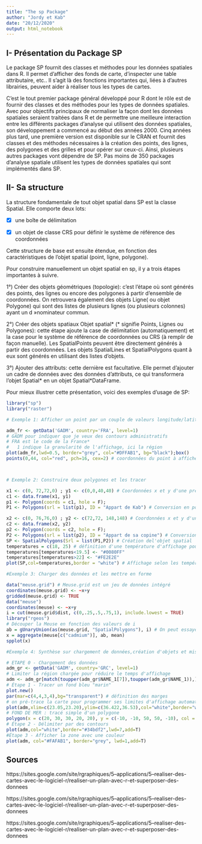 ```yaml
---
title: "The sp Package"
author: "Jordy et Kab"
date: "20/12/2020"
output: html_notebook
---
```


## I- Présentation du Package SP

   Le package SP fournit des classes et méthodes pour les données spatiales dans R. Il permet d’afficher des fonds de carte, d’inspecter une table attributaire, etc.. Il s’agit là des fonctions importantes qui, liées à d'autres librairies, peuvent aider à réaliser tous les types de cartes.

C’est le tout  premier package général développé pour R dont le rôle est de fournir des classes et des méthodes pour les types de données spatiales.  Avec pour objectifs principaux de normaliser la façon dont les données spatiales seraient traitées dans R et de permettre une meilleure interaction entre les différents packages  d'analyse qui utilisent des données spatiales, son développement  a commencé au début des années 2000. Cinq années plus tard, une première version est disponible sur le CRAN et fournit des classes et des méthodes nécessaires à la création des points, des lignes, des polygones et des grilles et pour opérer sur ceux-ci. Ainsi, plusieurs autres packages vont dépendre de SP. Pas moins de 350 packages d'analyse spatiale utilisent les types de données spatiales qui sont implémentés dans SP.



## II- Sa structure

La structure fondamentale de tout objet spatial dans SP est la classe Spatial. Elle comporte deux lots:

- [x] une boîte de délimitation

- [x] un objet de classe CRS pour définir le système de référence des coordonnées

Cette structure de base est ensuite étendue, en fonction des caractéristiques de l'objet spatial (point, ligne, polygone).

Pour construire manuellement un objet spatial en sp, il y a trois étapes importantes à suivre. 

1°) Créer des objets géométriques (topologie): c’est l’étape où sont générés des points, des lignes ou encore des polygones à partir d’ensemble de coordonnées. On retrouvera également des objets Ligne( ou objet Polygone) qui sont des listes de plusieurs lignes (ou plusieurs colonnes) ayant un d »nominateur commun.


2°) Créer des objets spatiaux Objet spatial* (* signifie Points, Lignes ou Polygones): cette étape ajoute la case de délimitation (automatiquement) et la case pour le système de référence de coordonnées ou CRS (à remplir de façon manuelle). Les SpatialPoints peuvent être directement générés à partir des coordonnées. Les objets SpatialLines et SpatialPolygons quant à eux sont générés en utilisant des listes d'objets.

3°) Ajouter des attributs: cette dernière est facultative. Elle permet d’ajouter un cadre de données avec des données d'attributs, ce qui transformera l’objet Spatial* en un objet Spatial*DataFrame.

Pour mieux illustrer cette présentation, voici des exemples d’usage de SP:


```r
library("sp")
library("raster")

# Exemple 1: Afficher un point par un couple de valeurs longitude/latitude

adm_fr <- getData('GADM', country='FRA', level=1)
# GADM pour indiquer que je veux des contours administratifs
# FRA est le code de la France*
#   1 indique la granularité de l'affichage, ici la région
plot(adm_fr,lwd=0.5, border="grey", col="#DFFAB1", bg="black");box()
points(0,44, col="red", pch=16, cex=2) # coordonnées du point à afficher




```
```r
# Exemple 2: Construire deux polygones et les tracer 

x1 <- c(0, 72,72,0) ; y1 <- c(0,0,40,40) # Coordonnées x et y d'une première salle 
c1 <- data.frame(x1, y1)
p1 <- Polygon(coords = c1, hole = F);
P1 <- Polygons(srl = list(p1), ID = "Appart de Kab") # Conversion en polygone

x2 <- c(0, 76,76,0) ; y2 <- c(72,72, 148,148) # Coordonnées x et y d'une autre salle
c2 <- data.frame(x2, y2)
p2 <- Polygon(coords = c2, hole = F);
P2 <- Polygons(srl = list(p2), ID = "Appart de sa copine") # Conversion en polygone
SP <- SpatialPolygons(Srl = list(P1,P2)) # Création del'objet spatial 
temperatures = c(18, 25) # définition d'une température d'affichage pour chaque salle
temperatures[temperatures<19.5] <- "#0080FF"
temperatures[temperatures>22] <- "#FE2E2E"
plot(SP,col=temperatures,border = "white") # Affichage selon les températures

```
```r
#Exemple 3: Charger des données et les mettre en forme

data("meuse.grid") # Meuse.grid est un jeu de données intégré
coordinates(meuse.grid) <- ~x+y
gridded(meuse.grid) <- TRUE
data("meuse")
coordinates(meuse) <- ~x+y
i = cut(meuse.grid$dist, c(0,.25,.5,.75,1), include.lowest = TRUE)
library("rgeos")
# Découper la Meuse en fonction des valeurs de i
ab = gUnaryUnion(as(meuse.grid, "SpatialPolygons"), i) # On peut essayer aussi meuse.grid$part.a à la place de i
x = aggregate(meuse[c("cadmium")], ab, mean)
spplot(x)

```
```r
#Exemple 4: Synthèse sur chargement de données,création d'objets et mise en forme

# ETAPE 0 - Chargement des données
adm_gr <- getData('GADM', country='GRC', level=1)
# Limiter la région chargée pour réduire le temps d'affichage
adm <- adm_gr[match(toupper(adm_gr$NAME_1[7]),toupper(adm_gr$NAME_1)),]# Péloponnèse
# Étape 1 - Tracer un fond bleu "marin"
plot.new()
par(mar=c(4,4,3,4),bg="transparent") # définition des marges
# on pré-trace la carte pour programmer ses limites d'affichage automatiquement
plot(adm,xlim=c(23.05,23.20),ylim=c(36.422,36.53),col="white",border="white",lwd=50) ; box()
# FOND DE MER : tracé simple d'un polygone
polygon(x = c(20, 30, 30, 20, 20), y = c(-10, -10, 50, 50, -10), col = "#bbe6fb", border = "transparent")
# Étape 2 - Délimiter par des contours
plot(adm,col="white",border="#34bdf2",lwd=7,add=T)
#Étape 3 - Afficher la zone avec une couleur
plot(adm, col="#FAFAB1", border="grey", lwd=1,add=T) 
```

##  Sources


https://sites.google.com/site/rgraphiques/5--applications/5--realiser-des-cartes-avec-le-logiciel-r/realiser-un-plan-avec-r-et-superposer-des-donnees
  
https://sites.google.com/site/rgraphiques/5--applications/5--realiser-des-cartes-avec-le-logiciel-r/realiser-un-plan-avec-r-et-superposer-des-donnees
  
https://sites.google.com/site/rgraphiques/5--applications/5--realiser-des-cartes-avec-le-logiciel-r/realiser-un-plan-avec-r-et-superposer-des-donnees

